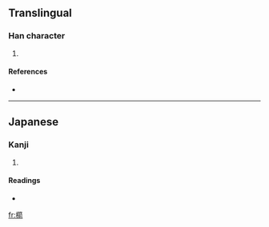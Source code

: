==Translingual==

===Han character===
{{Han char|rn=75|rad=木|as=15|sn=19|four=|canj=木竹廿弓 (DHTN)}}

# {{defn|Han|sort=木15}}

====References====
* {{Han ref|kx=0561.111|hdz=21314.051|uh=6AE4|ud=27364}}

----

==Japanese==

===Kanji===
{{ja-kanji|grade=|rs=木15}}

# {{defn|Japanese}}

====Readings====
* {{ja-readings|on=[[せん]] (sen)|kun=[[たも]] (tamo)}}

[[fr:櫤]]